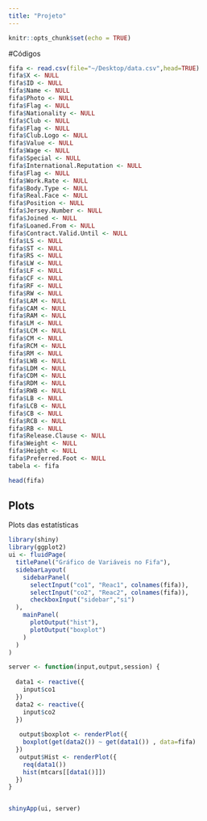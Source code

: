```yaml
---
title: "Projeto"
---
```


```r
knitr::opts_chunk$set(echo = TRUE)
```

#Códigos

```r
fifa <- read.csv(file="~/Desktop/data.csv",head=TRUE)
fifa$X <- NULL
fifa$ID <- NULL
fifa$Name <- NULL
fifa$Photo <- NULL
fifa$Flag <- NULL
fifa$Nationality <- NULL
fifa$Club <- NULL
fifa$Flag <- NULL
fifa$Club.Logo <- NULL
fifa$Value <- NULL
fifa$Wage <- NULL
fifa$Special <- NULL
fifa$International.Reputation <- NULL
fifa$Flag <- NULL
fifa$Work.Rate <- NULL
fifa$Body.Type <- NULL
fifa$Real.Face <- NULL
fifa$Position <- NULL
fifa$Jersey.Number <- NULL
fifa$Joined <- NULL
fifa$Loaned.From <- NULL
fifa$Contract.Valid.Until <- NULL
fifa$LS <- NULL
fifa$ST <- NULL
fifa$RS <- NULL
fifa$LW <- NULL
fifa$LF <- NULL
fifa$CF <- NULL
fifa$RF <- NULL
fifa$RW <- NULL
fifa$LAM <- NULL
fifa$CAM <- NULL
fifa$RAM <- NULL
fifa$LM <- NULL
fifa$LCM <- NULL
fifa$CM <- NULL
fifa$RCM <- NULL
fifa$RM <- NULL
fifa$LWB <- NULL
fifa$LDM <- NULL
fifa$CDM <- NULL
fifa$RDM <- NULL
fifa$RWB <- NULL
fifa$LB <- NULL
fifa$LCB <- NULL
fifa$CB <- NULL
fifa$RCB <- NULL
fifa$RB <- NULL
fifa$Release.Clause <- NULL
fifa$Weight <- NULL
fifa$Height <- NULL
fifa$Preferred.Foot <- NULL
tabela <- fifa

head(fifa)
```

## Plots

Plots das estatísticas

```r
library(shiny)
library(ggplot2)
ui <- fluidPage(
  titlePanel("Gráfico de Variáveis no Fifa"),
  sidebarLayout(
    sidebarPanel(
      selectInput("co1", "Reac1", colnames(fifa)),
      selectInput("co2", "Reac2", colnames(fifa)),
      checkboxInput("sidebar","si")
  ),
    mainPanel(
      plotOutput("hist"),
      plotOutput("boxplot")
    )
  )
)

server <- function(input,output,session) {
  
  data1 <- reactive({
    input$co1
  })
  data2 <- reactive({
    input$co2
  })
  
   output$boxplot <- renderPlot({
    boxplot(get(data2()) ~ get(data1()) , data=fifa)
  })
   output$Hist <- renderPlot({
    req(data1())
    hist(mtcars[[data1()]])
  }) 
}


shinyApp(ui, server)


```